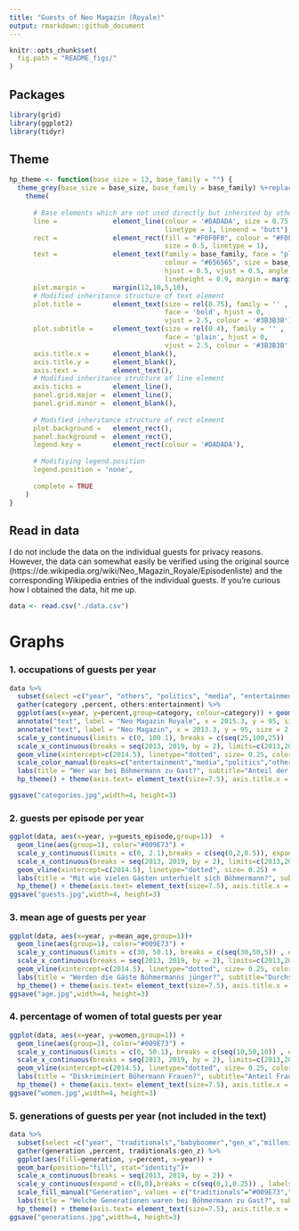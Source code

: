 ```yaml
---
title: "Guests of Neo Magazin (Royale)"
output: rmarkdown::github_document
---
```


```r
knitr::opts_chunk$set(
  fig.path = "README_figs/"
)
```

## Packages
```r
library(grid)
library(ggplot2)
library(tidyr)
```

## Theme
```r
hp_theme <- function(base_size = 13, base_family = "") {
  theme_grey(base_size = base_size, base_family = base_family) %+replace%
    theme(
      
      # Base elements which are not used directly but inherited by others
      line =              element_line(colour = '#DADADA', size = 0.75,
                                       linetype = 1, lineend = "butt"),
      rect =              element_rect(fill = "#F0F0F0", colour = "#F0F0F0",
                                       size = 0.5, linetype = 1),
      text =              element_text(family = base_family, face = "plain",
                                       colour = "#656565", size = base_size,
                                       hjust = 0.5, vjust = 0.5, angle = 0,
                                       lineheight = 0.9, margin = margin(), debug = FALSE),
      plot.margin =       margin(12,10,5,10),
      # Modified inheritance structure of text element
      plot.title =        element_text(size = rel(0.75), family = '' ,
                                       face = 'bold', hjust = 0,
                                       vjust = 2.5, colour = '#3B3B3B'),
      plot.subtitle =     element_text(size = rel(0.4), family = '' ,
                                       face = 'plain', hjust = 0,
                                       vjust = 2.5, colour = '#3B3B3B', margin = margin(0,0,15,0)),
      axis.title.x =      element_blank(),
      axis.title.y =      element_blank(),
      axis.text =         element_text(),
      # Modified inheritance structure of line element
      axis.ticks =        element_line(),
      panel.grid.major =  element_line(),
      panel.grid.minor =  element_blank(),
      
      # Modified inheritance structure of rect element
      plot.background =   element_rect(),
      panel.background =  element_rect(),
      legend.key =        element_rect(colour = '#DADADA'),
      
      # Modifiying legend.position
      legend.position = 'none',
      
      complete = TRUE
    )
}

```

## Read in data
I do not include the data on the individual guests for privacy reasons. However, the data can somewhat easily be verified using the original source (https://de.wikipedia.org/wiki/Neo_Magazin_Royale/Episodenliste) and the corresponding Wikipedia entries of the individual guests. If you're curious how I obtained the data, hit me up. 
```r
data <- read.csv("./data.csv")
```

# Graphs

### 1. occupations of guests per year
```r
data %>%
  subset(select =c("year", "others", "politics", "media", "entertainment")) %>%
  gather(category ,percent, others:entertainment) %>%
  ggplot(aes(x=year, y=percent,group=category, colour=category)) + geom_line() +
  annotate("text", label = "Neo Magazin Royale", x = 2015.3, y = 95, size = 2, colour = "black") +
  annotate("text", label = "Neo Magazin", x = 2013.3, y = 95, size = 2, colour = "black") +
  scale_y_continuous(limits = c(0, 100.1), breaks = c(seq(25,100,25)) , expand = c(0, 0),  labels=c("25"="25","50"="50","75"="75","100" =       "100%")) +
  scale_x_continuous(breaks = seq(2013, 2019, by = 2), limits=c(2013,2019)) +
  geom_vline(xintercept=c(2014.5), linetype="dotted", size= 0.25, color="#656565") +
  scale_color_manual(breaks=c("entertainment","media","politics","others"), values=c("#E69F00", "#56B4E9", "#009E73", "#F0E442")  ,labels = c("Unterhaltung", "Medien", "Politik","Andere"), name = "Kategorie") + 
  labs(title = "Wer war bei Böhmermann zu Gast?", subtitle="Anteil der Gäste nach Beruf und Jahr in Prozent*", caption = "Quelle: wikipedia \n *der Gäste mit Wikipediaeintrag.") +
  hp_theme() + theme(axis.text= element_text(size=7.5), axis.title.x = element_blank(), plot.title.position = "plot", axis.title.y = element_blank(), panel.grid.major.x = element_blank(), panel.grid.major.y = element_line(size=.2, color="#656565"), axis.line.x=element_line( size=.3, color="black"), legend.position = c(0.87, 0.92), legend.text=element_text(size=5),legend.title=element_text(size=7), legend.key.height= unit(0.4,"line"),legend.key = element_blank(), axis.ticks.y = element_blank(), axis.ticks.x =element_line( size=.3, color="black"), plot.caption=element_text(size=5), axis.text.x=element_text(color="black"))

ggsave("categories.jpg",width=4, height=3)
```

### 2. guests per episode per year
```r
ggplot(data, aes(x=year, y=guests_episode,group=1))  +   
  geom_line(aes(group=1), color="#009E73") +
  scale_y_continuous(limits = c(0, 2.1),breaks = c(seq(0,2,0.5)), expand = c(0, 0), labels=c("0.0" = "", "0.5"="0,5", "1.0"="1", "1.5"= "1,5", "2.0"="2 Gäste")) +
  scale_x_continuous(breaks = seq(2013, 2019, by = 2), limits=c(2013,2019)) +
  geom_vline(xintercept=c(2014.5), linetype="dotted", size= 0.25) +
  labs(title = "Mit wie vielen Gästen unterhielt sich Böhmermann?", subtitle="Gäste pro Folge nach Jahr", caption = "Quelle: wikipedia") +
  hp_theme() + theme(axis.text= element_text(size=7.5), axis.title.x = element_blank(),plot.title.position = "plot",  axis.title.y = element_blank(), panel.grid.major.x = element_blank(), panel.grid.major.y = element_line(size=.2, color="#656565"), axis.line.x=element_line( size=.3, color="black"), legend.position = "right", legend.key = element_blank(), axis.ticks.y = element_blank(), axis.ticks.x =element_line( size=.3, color="black"), plot.caption=element_text(size=5), axis.text.x=element_text(color="black"))
ggsave("guests.jpg",width=4, height=3)
```

### 3. mean age of guests per year
```r
ggplot(data, aes(x=year, y=mean_age,group=1))+
  geom_line(aes(group=1), color="#009E73") +
  scale_y_continuous(limits = c(30, 50.1), breaks = c(seq(30,50,5)) , expand = c(0, 0), labels=c("30"="","35"="35","40"="40","45"="45","50"="50 Jahre")) +
  scale_x_continuous(breaks = seq(2013, 2019, by = 2), limits=c(2013,2019)) +
  geom_vline(xintercept=c(2014.5), linetype="dotted", size= 0.25, color="#656565") +
  labs(title = "Werden die Gäste Böhmermanns jünger?", subtitle="Durchschnittsalter der Gäste nach Jahr*", caption = "Quelle: wikipedia \n *der Gäste mit Wikipediaeintrag.") +
  hp_theme() + theme(axis.text= element_text(size=7.5), axis.title.x = element_blank(), plot.title.position = "plot", axis.title.y = element_blank(), panel.grid.major.x = element_blank(), panel.grid.major.y = element_line(size=.2, color="#656565"), axis.line.x=element_line( size=.3, color="black"), legend.position = "right", legend.key = element_blank(), axis.ticks.y = element_blank(), axis.ticks.x =element_line( size=.3, color="black"), plot.caption=element_text(size=5), axis.text.x=element_text(color="black"))
ggsave("age.jpg",width=4, height=3)
```

### 4. percentage of women of total guests per year
```r
ggplot(data, aes(x=year, y=women,group=1)) + 
  geom_line(aes(group=1), color="#009E73") +
  scale_y_continuous(limits = c(0, 50.1), breaks = c(seq(10,50,10)) , expand = c(0, 0), labels=c("10"="10","20"="20","30"="30","40"="40","50"   = "50%")) +
  scale_x_continuous(breaks = seq(2013, 2019, by = 2), limits=c(2013,2019)) +
  geom_vline(xintercept=c(2014.5), linetype="dotted", size= 0.25, color="#656565") +
  labs(title = "Diskriminiert Böhermann Frauen?", subtitle="Anteil Frauen an der Gesamtzahl der Gäste in Prozent*", caption = "Quelle: wikipedia \n *der Gäste mit Wikipediaeintrag.") +
  hp_theme() + theme(axis.text= element_text(size=7.5), axis.title.x = element_blank(), plot.title.position = "plot", axis.title.y = element_blank(), panel.grid.major.x = element_blank(), panel.grid.major.y = element_line(size=.2, color="#656565"), axis.line.x=element_line( size=.3, color="black"), legend.position = "right", legend.key = element_blank(), axis.ticks.y = element_blank(), axis.ticks.x =element_line( size=.3, color="black"), plot.caption=element_text(size=5), axis.text.x=element_text(color="black"))
ggsave("women.jpg",width=4, height=3)
```

### 5. generations of guests per year (not included in the text)
```r
data %>%
  subset(select =c("year", "traditionals","babyboomer","gen_x","millenials","gen_z")) %>%
  gather(generation ,percent, traditionals:gen_z) %>%
  ggplot(aes(fill=generation, y=percent, x=year)) + 
  geom_bar(position="fill", stat="identity")+
  scale_x_continuous(breaks = seq(2013, 2019, by = 2)) +
  scale_y_continuous(expand = c(0,0),breaks = c(seq(0,1,0.25)) , labels = c("0","25","50","75","100%")) +
  scale_fill_manual("Generation", values = c("traditionals"="#009E73","babyboomer"="#F0E442","gen_x"="#0072B2","millenials"="#D55E00","gen_z"="#CC79A7"),labels=c("traditionals"="Traditionals (1922-1955)","babyboomer"="Babyboomer (1956-1965)","gen_x"="Generation X (1966-1980)","millenials"="Millenials (1981-1995)","gen_z"="Generation Z (ab 1995)")) +
  labs(title = "Welche Generationen waren bei Böhmermann zu Gast?", subtitle="Anteil der Gäste nach Generation*", caption = "Quelle: wikipedia \n *der Gäste mit Wikipediaeintrag.") +
  hp_theme() + theme(axis.text= element_text(size=7.5), axis.title.x = element_blank(), plot.title.position = "plot", axis.title.y = element_blank(), panel.grid.major.x = element_blank(), panel.grid.major.y = element_line(size=.2, color="#656565"), axis.line.x=element_line( size=.3, color="black"), legend.position = "right", legend.text=element_text(size=5),legend.title=element_text(size=7), legend.key.height= unit(0.4,"line"),legend.key = element_blank(), axis.ticks.y = element_blank(), axis.ticks.x =element_line( size=.3, color="black"), plot.caption=element_text(size=5), axis.text.x=element_text(color="black"))
ggsave("generations.jpg",width=4, height=3)
```
